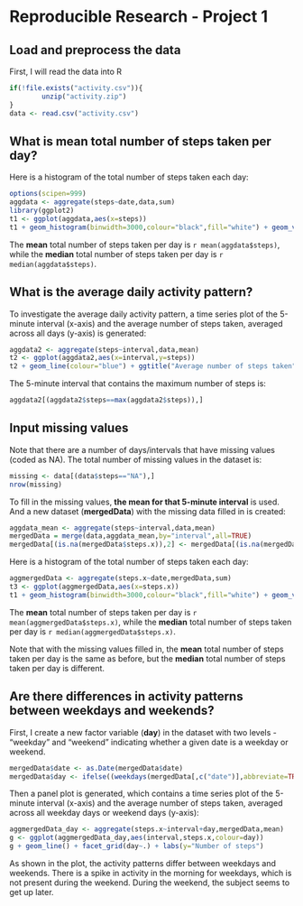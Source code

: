 Reproducible Research - Project 1
========================================================
## Load and preprocess the data
First, I will read the data into R

```r
if(!file.exists("activity.csv")){
        unzip("activity.zip")
}
data <- read.csv("activity.csv")
```

## What is mean total number of steps taken per day?
Here is a histogram of the total number of steps taken each day:

```r
options(scipen=999)
aggdata <- aggregate(steps~date,data,sum)
library(ggplot2)
t1 <- ggplot(aggdata,aes(x=steps))
t1 + geom_histogram(binwidth=3000,colour="black",fill="white") + geom_vline(aes(xintercept=mean(aggdata$steps)),color="red",linetype="longdash",size=1) + geom_vline(aes(xintercept=median(aggdata$steps)), color="blue",linetype="dotted",size=1) + ggtitle("Total steps taken each day (with missing data)")
```

The **mean** total number of steps taken per day is `r mean(aggdata$steps)`, while the **median** total number of steps taken per day is `r median(aggdata$steps)`.

## What is the average daily activity pattern?
To investigate the average daily activity pattern, a time series plot of the 5-minute interval (x-axis) and the average number of steps taken, averaged across all days (y-axis) is generated:

```r
aggdata2 <- aggregate(steps~interval,data,mean)
t2 <- ggplot(aggdata2,aes(x=interval,y=steps))
t2 + geom_line(colour="blue") + ggtitle("Average number of steps taken")
```

The 5-minute interval that contains the maximum number of steps is:

```r
aggdata2[(aggdata2$steps==max(aggdata2$steps)),]
```

## Input missing values
Note that there are a number of days/intervals that have missing values (coded as NA). The total number of missing values in the dataset is:

```r
missing <- data[(data$steps=="NA"),]
nrow(missing)
```

To fill in the missing values, **the mean for that 5-minute interval** is used. And a new dataset (**mergedData**) with the missing data filled in is created:

```r
aggdata_mean <- aggregate(steps~interval,data,mean)
mergedData = merge(data,aggdata_mean,by="interval",all=TRUE)
mergedData[(is.na(mergedData$steps.x)),2] <- mergedData[(is.na(mergedData$steps.x)),4]
```

Here is a histogram of the total number of steps taken each day:

```r
aggmergedData <- aggregate(steps.x~date,mergedData,sum)
t3 <- ggplot(aggmergedData,aes(x=steps.x))
t1 + geom_histogram(binwidth=3000,colour="black",fill="white") + geom_vline(aes(xintercept=mean(aggmergedData$steps.x)),color="red",linetype="longdash",size=1) + geom_vline(aes(xintercept=median(aggmergedData$steps.x)), color="blue",linetype="dotted",size=1) + ggtitle("Total steps taken each day (no missing data)")
```

The **mean** total number of steps taken per day is `r mean(aggmergedData$steps.x)`, while the **median** total number of steps taken per day is `r median(aggmergedData$steps.x)`.

Note that with the missing values filled in, the **mean** total number of steps taken per day is the same as before, but the **median** total number of steps taken per day is different.

## Are there differences in activity patterns between weekdays and weekends?
First, I create a new factor variable (**day**) in the dataset with two levels - "weekday" and "weekend" indicating whether a given date is a weekday or weekend.

```r
mergedData$date <- as.Date(mergedData$date)
mergedData$day <- ifelse((weekdays(mergedData[,c("date")],abbreviate=TRUE) %in% c("Mon","Tue","Wed","Thu","Fri")),"Weekday","Weekend")
```

Then a panel plot is generated, which contains a time series plot of the 5-minute interval (x-axis) and the average number of steps taken, averaged across all weekday days or weekend days (y-axis):

```r
aggmergedData_day <- aggregate(steps.x~interval+day,mergedData,mean)
g <- ggplot(aggmergedData_day,aes(interval,steps.x,colour=day))
g + geom_line() + facet_grid(day~.) + labs(y="Number of steps")
```

As shown in the plot, the activity patterns differ between weekdays and weekends. There is a spike in activity in the morning for weekdays, which is not present during the weekend. During the weekend, the subject seems to get up later.